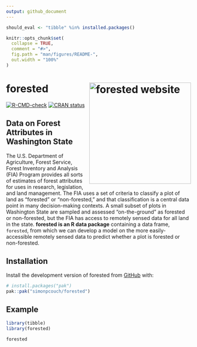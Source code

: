 ```yaml
---
output: github_document
---
```


```r
should_eval <- "tibble" %in% installed.packages()

knitr::opts_chunk$set(
  collapse = TRUE,
  comment = "#>",
  fig.path = "man/figures/README-",
  out.width = "100%"
)
```

# forested <a href="https://simonpcouch.github.io/forested/"><img src="man/figures/logo.png" align="right" height="277" alt="forested website" /></a>

<!-- badges: start -->
  [![R-CMD-check](https://github.com/simonpcouch/forested/actions/workflows/R-CMD-check.yaml/badge.svg)](https://github.com/simonpcouch/forested/actions/workflows/R-CMD-check.yaml)
  [![CRAN status](https://www.r-pkg.org/badges/version/forested)](https://CRAN.R-project.org/package=forested)
<!-- badges: end -->

## Data on Forest Attributes in Washington State

The U.S. Department of Agriculture, Forest Service, Forest Inventory and Analysis (FIA) Program provides all sorts of estimates of forest attributes for uses in research, legislation, and land management. The FIA uses a set of criteria to classify a plot of land as "forested" or "non-forested," and that classification is a central data point in many decision-making contexts. A small subset of plots in Washington State are sampled and assessed "on-the-ground" as forested or non-forested, but the FIA has access to remotely sensed data for all land in the state. **forested is an R data package** containing a data frame, `forested`, from which we can develop a model on the more easily-accessible remotely sensed data to predict whether a plot is forested or non-forested.

## Installation

Install the development version of forested from [GitHub](https://github.com/) with:

``` r
# install.packages("pak")
pak::pak("simonpcouch/forested")
```

## Example

```r
library(tibble)
library(forested)

forested
```
